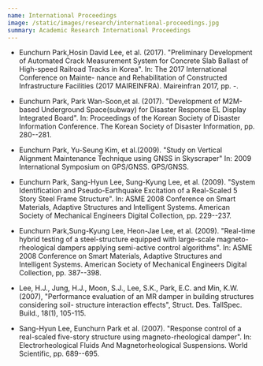 ```yaml
---
name: International Proceedings
image: /static/images/research/international-proceedings.jpg
summary: Academic Research International Proceedings
---
```


- Eunchurn Park,Hosin David Lee, et al. (2017). "Preliminary Development of Automated Crack Measurement System for Concrete Slab Ballast of High-speed Railroad Tracks in Korea". In: The 2017 International Conference on Mainte- nance and Rehabilitation of Constructed Infrastructure Facilities (2017 MAIREINFRA). Maireinfran 2017, pp. -.

- Eunchurn Park, Park Wan-Soon,et al. (2017). "Development of M2M-based Underground Space(subway) for Disaster Response EL Display Integrated Board". In: Proceedings of the Korean Society of Disaster Information Conference. The Korean Society of Disaster Information, pp. 280--281.

- Eunchurn Park, Yu-Seung Kim, et al.(2009). "Study on Vertical Alignment Maintenance Technique using GNSS in Skyscraper" In: 2009 International Symposium on GPS/GNSS. GPS/GNSS.

- Eunchurn Park, Sang-Hyun Lee, Sung-Kyung Lee, et al. (2009). "System Identification and Pseudo-Earthquake Excitation of a Real-Scaled 5 Story Steel Frame Structure". In: ASME 2008 Conference on Smart Materials, Adaptive Structures and Intelligent Systems. American Society of Mechanical Engineers Digital Collection, pp. 229--237.

- Eunchurn Park,Sung-Kyung Lee, Heon-Jae Lee, et al. (2009). "Real-time hybrid testing of a steel-structure equipped with large-scale magneto-rheological dampers applying semi-active control algorithms". In: ASME 2008 Conference on Smart Materials, Adaptive Structures and Intelligent Systems. American Society of Mechanical Engineers Digital Collection, pp. 387--398.

- Lee, H.J., Jung, H.J., Moon, S.J., Lee, S.K., Park, E.C. and Min, K.W. (2007), "Performance evaluation of an MR damper in building structures considering soil- structure interaction effects", Struct. Des. TallSpec. Build., 18(1), 105-115.

- Sang-Hyun Lee, Eunchurn Park et al. (2007). "Response control of a real-scaled five-story structure using magneto-rheological damper". In: Electrorheological Fluids And Magnetorheological Suspensions. World Scientific, pp. 689--695.
